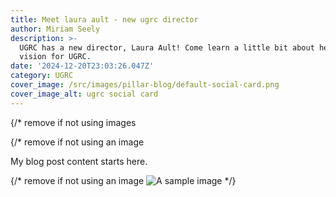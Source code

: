 ```yaml
---
title: Meet laura ault - new ugrc director
author: Miriam Seely
description: >-
  UGRC has a new director, Laura Ault! Come learn a little bit about her and her
  vision for UGRC.
date: '2024-12-20T23:03:26.047Z'
category: UGRC
cover_image: /src/images/pillar-blog/default-social-card.png
cover_image_alt: ugrc social card
---
```


{/* remove if not using images

{/* remove if not using an image

My blog post content starts here.

{/* remove if not using an image
<Image src={myImage} loading="eager" alt="A sample image" /> */}
